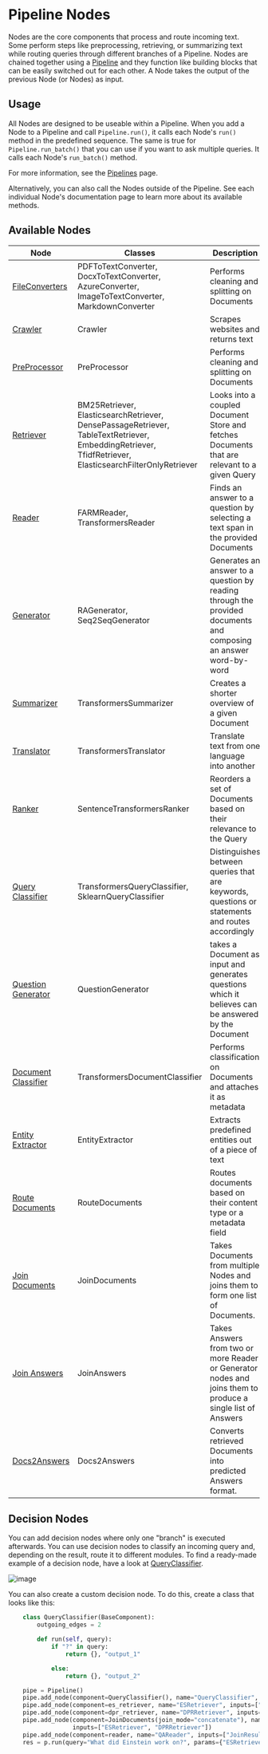 # Pipeline Nodes

Nodes are the core components that process and route incoming text.
Some perform steps like preprocessing, retrieving, or summarizing text
while routing queries through different branches of a Pipeline.
Nodes are chained together using a [Pipeline](/components/v1.5.0/pipelines)
and they function like building blocks that can be easily switched out for each other.
A Node takes the output of the previous Node (or Nodes) as input.

## Usage

All Nodes are designed to be useable within a Pipeline.
When you add a Node to a Pipeline and call `Pipeline.run()`, it calls each Node's `run()` method in the predefined sequence.
The same is true for `Pipeline.run_batch()` that you can use if you want to ask multiple queries. It calls each Node's `run_batch()` method. 

For more information, see the [Pipelines](/components/v1.5.0/pipelines) page.

Alternatively, you can also call the Nodes outside of the Pipeline.
See each individual Node's documentation page to learn more about its available methods.

## Available Nodes

| Node | Classes | Description   |
|-------------|-----------------------------------------------------------------|---|
| [FileConverters](/pipeline_nodes/v1.5.0/file-converters)      | PDFToTextConverter, DocxToTextConverter, AzureConverter, ImageToTextConverter, MarkdownConverter | Performs cleaning and splitting on Documents   |
| [Crawler](/pipeline_nodes/v1.5.0/crawler)      | Crawler | Scrapes websites and returns text  |
| [PreProcessor](/pipeline_nodes/v1.5.0/preprocessor)      | PreProcessor                                 | Performs cleaning and splitting on Documents   |
| [Retriever](/pipeline_nodes/v1.5.0/retriever)       | BM25Retriever, ElasticsearchRetriever, DensePassageRetriever, TableTextRetriever, EmbeddingRetriever, TfidfRetriever, ElasticsearchFilterOnlyRetriever  | Looks into a coupled Document Store and fetches Documents that are relevant to a given Query  |
| [Reader](/pipeline_nodes/v1.5.0/reader)      | FARMReader, TransformersReader                      |  Finds an answer to a question by selecting a text span in the provided Documents |
| [Generator](/pipeline_nodes/v1.5.0/generator)      | RAGenerator, Seq2SeqGenerator  |  Generates an answer to a question by reading through the provided documents and composing an answer word-by-word |
| [Summarizer](/pipeline_nodes/v1.5.0/summarizer)      | TransformersSummarizer  |  Creates a shorter overview of a given Document |
| [Translator](/pipeline_nodes/v1.5.0/translator)      | TransformersTranslator  |  Translate text from one language into another |
| [Ranker](/pipeline_nodes/v1.5.0/ranker)      | SentenceTransformersRanker  |  Reorders a set of Documents based on their relevance to the Query |
| [Query Classifier](/pipeline_nodes/v1.5.0/query-classifier)      | TransformersQueryClassifier, SklearnQueryClassifier  |  Distinguishes between queries that are keywords, questions or statements and routes accordingly |
| [Question Generator](/pipeline_nodes/v1.5.0/question-generator)      | QuestionGenerator  | takes a Document as input and generates questions which it believes can be answered by the Document |
| [Document Classifier](/pipeline_nodes/v1.5.0/document-classifier)      | TransformersDocumentClassifier  |  Performs classification on Documents and attaches it as metadata |
| [Entity Extractor](/pipeline_nodes/v1.5.0/entity-extractor)      | EntityExtractor  |  Extracts predefined entities out of a piece of text |
| [Route Documents](/pipeline_nodes/v1.5.0/route-documents)      | RouteDocuments  |  Routes documents based on their content type or a metadata field  |
| [Join Documents](/pipeline_nodes/v1.5.0/join-documents)      | JoinDocuments  |  Takes Documents from multiple Nodes and joins them to form one list of Documents. |
| [Join Answers](/pipeline_nodes/v1.5.0/join-answers)      | JoinAnswers  |  Takes Answers from two or more Reader or Generator nodes and joins them to produce a single list of Answers |
| [Docs2Answers](/pipeline_nodes/v1.5.0/docs2answers)      | Docs2Answers  |  Converts retrieved Documents into predicted Answers format. |

## Decision Nodes

You can add decision nodes where only one "branch" is executed afterwards.
You can use decision nodes to classify an incoming query and, depending on the result, route it to different modules.
To find a ready-made example of a decision node, have a look at [QueryClassifier](/pipeline_nodes/v1.5.0/query-classifier).

![image](https://user-images.githubusercontent.com/1563902/102452199-41229b80-403a-11eb-9365-7038697e7c3e.png)

You can also create a custom decision node. To do this, create a class that looks like this:

```python
    class QueryClassifier(BaseComponent):
        outgoing_edges = 2

        def run(self, query):
            if "?" in query:
                return {}, "output_1"

            else:
                return {}, "output_2"

    pipe = Pipeline()
    pipe.add_node(component=QueryClassifier(), name="QueryClassifier", inputs=["Query"])
    pipe.add_node(component=es_retriever, name="ESRetriever", inputs=["QueryClassifier.output_1"])
    pipe.add_node(component=dpr_retriever, name="DPRRetriever", inputs=["QueryClassifier.output_2"])
    pipe.add_node(component=JoinDocuments(join_mode="concatenate"), name="JoinResults",
                  inputs=["ESRetriever", "DPRRetriever"])
    pipe.add_node(component=reader, name="QAReader", inputs=["JoinResults"])
    res = p.run(query="What did Einstein work on?", params={"ESRetriever": {"top_k": 1}, "DPRRetriever": {"top_k": 3}})
```

<div style={{ marginBottom: "3rem" }} />
